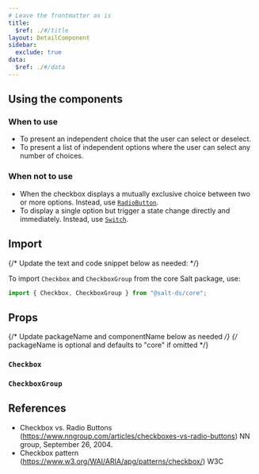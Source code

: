 ```yaml
---
# Leave the frontmatter as is
title:
  $ref: ./#/title
layout: DetailComponent
sidebar:
  exclude: true
data:
  $ref: ./#/data
---
```


## Using the components

### When to use

- To present an independent choice that the user can select or deselect.
- To present a list of independent options where the user can select any number of choices.

### When not to use

- When the checkbox displays a mutually exclusive choice between two or more options. Instead, use [`RadioButton`](../radio-button).
- To display a single option but trigger a state change directly and immediately. Instead, use [`Switch`](../switch).

## Import

{/* Update the text and code snippet below as needed: */}

To import `Checkbox` and `CheckboxGroup` from the core Salt package, use:

```js
import { Checkbox, CheckboxGroup } from "@salt-ds/core";
```

## Props

{/* Update packageName and componentName below as needed */}
{/* packageName is optional and defaults to "core" if omitted */}

### `Checkbox`

<PropsTable packageName="core" componentName="Checkbox" />

### `CheckboxGroup`

<PropsTable packageName="core" componentName="CheckboxGroup" />

## References

- Checkbox vs. Radio Buttons (https://www.nngroup.com/articles/checkboxes-vs-radio-buttons) NN group, September 26, 2004.
- Checkbox pattern (https://www.w3.org/WAI/ARIA/apg/patterns/checkbox/) W3C
